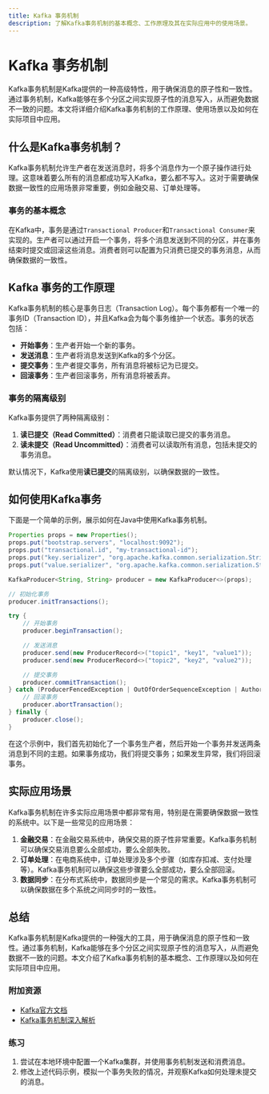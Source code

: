 ```yaml
---
title: Kafka 事务机制
description: 了解Kafka事务机制的基本概念、工作原理及其在实际应用中的使用场景。
---
```


# Kafka 事务机制

Kafka事务机制是Kafka提供的一种高级特性，用于确保消息的原子性和一致性。通过事务机制，Kafka能够在多个分区之间实现原子性的消息写入，从而避免数据不一致的问题。本文将详细介绍Kafka事务机制的工作原理、使用场景以及如何在实际项目中应用。

## 什么是Kafka事务机制？

Kafka事务机制允许生产者在发送消息时，将多个消息作为一个原子操作进行处理。这意味着要么所有的消息都成功写入Kafka，要么都不写入。这对于需要确保数据一致性的应用场景非常重要，例如金融交易、订单处理等。

### 事务的基本概念

在Kafka中，事务是通过`Transactional Producer`和`Transactional Consumer`来实现的。生产者可以通过开启一个事务，将多个消息发送到不同的分区，并在事务结束时提交或回滚这些消息。消费者则可以配置为只消费已提交的事务消息，从而确保数据的一致性。

## Kafka 事务的工作原理

Kafka事务机制的核心是事务日志（Transaction Log）。每个事务都有一个唯一的事务ID（Transaction ID），并且Kafka会为每个事务维护一个状态。事务的状态包括：

- **开始事务**：生产者开始一个新的事务。
- **发送消息**：生产者将消息发送到Kafka的多个分区。
- **提交事务**：生产者提交事务，所有消息将被标记为已提交。
- **回滚事务**：生产者回滚事务，所有消息将被丢弃。

### 事务的隔离级别

Kafka事务提供了两种隔离级别：

1. **读已提交（Read Committed）**：消费者只能读取已提交的事务消息。
2. **读未提交（Read Uncommitted）**：消费者可以读取所有消息，包括未提交的事务消息。

默认情况下，Kafka使用**读已提交**的隔离级别，以确保数据的一致性。

## 如何使用Kafka事务

下面是一个简单的示例，展示如何在Java中使用Kafka事务机制。

```java
Properties props = new Properties();
props.put("bootstrap.servers", "localhost:9092");
props.put("transactional.id", "my-transactional-id");
props.put("key.serializer", "org.apache.kafka.common.serialization.StringSerializer");
props.put("value.serializer", "org.apache.kafka.common.serialization.StringSerializer");

KafkaProducer<String, String> producer = new KafkaProducer<>(props);

// 初始化事务
producer.initTransactions();

try {
    // 开始事务
    producer.beginTransaction();

    // 发送消息
    producer.send(new ProducerRecord<>("topic1", "key1", "value1"));
    producer.send(new ProducerRecord<>("topic2", "key2", "value2"));

    // 提交事务
    producer.commitTransaction();
} catch (ProducerFencedException | OutOfOrderSequenceException | AuthorizationException e) {
    // 回滚事务
    producer.abortTransaction();
} finally {
    producer.close();
}
```

在这个示例中，我们首先初始化了一个事务生产者，然后开始一个事务并发送两条消息到不同的主题。如果事务成功，我们将提交事务；如果发生异常，我们将回滚事务。

## 实际应用场景

Kafka事务机制在许多实际应用场景中都非常有用，特别是在需要确保数据一致性的系统中。以下是一些常见的应用场景：

1. **金融交易**：在金融交易系统中，确保交易的原子性非常重要。Kafka事务机制可以确保交易消息要么全部成功，要么全部失败。
2. **订单处理**：在电商系统中，订单处理涉及多个步骤（如库存扣减、支付处理等）。Kafka事务机制可以确保这些步骤要么全部成功，要么全部回滚。
3. **数据同步**：在分布式系统中，数据同步是一个常见的需求。Kafka事务机制可以确保数据在多个系统之间同步时的一致性。

## 总结

Kafka事务机制是Kafka提供的一种强大的工具，用于确保消息的原子性和一致性。通过事务机制，Kafka能够在多个分区之间实现原子性的消息写入，从而避免数据不一致的问题。本文介绍了Kafka事务机制的基本概念、工作原理以及如何在实际项目中应用。

### 附加资源

- [Kafka官方文档](https://kafka.apache.org/documentation/)
- [Kafka事务机制深入解析](https://www.confluent.io/blog/transactions-apache-kafka/)

### 练习

1. 尝试在本地环境中配置一个Kafka集群，并使用事务机制发送和消费消息。
2. 修改上述代码示例，模拟一个事务失败的情况，并观察Kafka如何处理未提交的消息。
